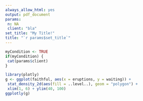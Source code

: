 ```yaml
---
always_allow_html: yes
output: pdf_document
params:
 n: NA
 client: "bla"
set_title: "My Title!"
title: "`r params$set_title`"
---
```

  
```r
myCondition <- TRUE
if(myCondition) {
 cat(params$client)
}
```

```r
library(plotly)
g <- ggplot(faithful, aes(x = eruptions, y = waiting)) +
 stat_density_2d(aes(fill = ..level..), geom = "polygon") + 
 xlim(1, 6) + ylim(40, 100)
ggplotly(g)

```